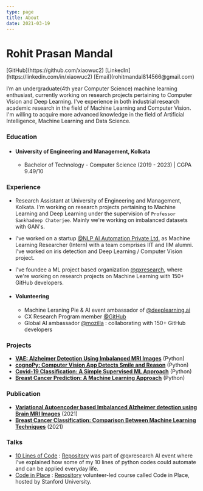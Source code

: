 ```yaml
---
type: page
title: About
date: 2021-03-19
---
```


# Rohit Prasan Mandal

<div>
  [GitHub](https://github.com/xiaowuc2)
  [LinkedIn](https://linkedin.com/in/xiaowuc2)
  [Email](rohitmandal814566@gmail.com)
</div>

I’m an undergraduate(4th year Computer Science) machine learning enthusiast, currently working on research projects pertaining to Computer Vision and Deep Learning. I've experience in both industrial research academic research in the field of Machine Learning and Computer Vision. I'm willing to acquire more advanced knowledge in the field of Artificial Intelligence, Machine Learning and Data Science.

### Education 

* #### University of Engineering and Management, Kolkata
  * Bachelor of Technology - Computer Science (2019 - 2023) | CGPA 9.49/10
  
### Experience

  * Research Assistant at University of Engineering and Management, Kolkata. I'm working on research projects pertaining to Machine Learning and Deep Learning under the supervision of `Professor Sankhadeep Chaterjee`. Mainly we're working on imbalanced datasets with GAN's.

  * I've worked on a startup [@NLP AI Automation Private Ltd.](https://www.nlpaia.com/) as Machine Learning Researcher (Intern) with a team comprises IIT and IIM alumni. I've worked on iris detection and Deep Learning / Computer Vision project.

  * I've foundee a ML project based organization [@qxresearch](https://qxresearch.github.io), where we're working on research projects on Machine Learning with 150+ GitHub developers.
 

* #### Volunteering 
    * Machine Leraning Pie & AI event ambassador of [@deeplearning.ai](https://www.deeplearning.ai/)
    * CX Research Program member [@GitHub](https://github.com)
    * Global AI ambassador [@mozilla](https://community.mozilla.org/en/groups/qx-research) : collaborating with 150+ GitHub developers


### Projects ​
   - **[VAE: Alzheimer Detection Using Imbalanced MRI Images](https://github.com/xiaowuc2/Variational-Autoencoder-Alzheimer-Detection-Using-Imbalanced-MRI-Images)** (Python)
   - **[cognoPy: Computer Vision App Detects Smile and Reason](https://github.com/cognoPy/cognoPy)** (Python)
   - **[Covid-19 Classification: A Simple Supervised ML Approach](https://github.com/xiaowuc2/COVID-Classifier-a-simpler-supervised-machine-learning-model)** (Python)
   - **[Breast Cancer Prediction: A Machine Learning Approach](https://github.com/xiaowuc2/Breast-Cancer-Prediction-A-Machine-Learning-Approach)** (Python)

### Publication ​
  
  - **[Variational Autoencoder based Imbalanced Alzheimer detection using Brain MRI Images]()** (2021)
  - **[Breast Cancer Classification: Comparison Between Machine Learning Techniques]()** (2021)
   
### Talks 

- [10 Lines of Code](https://www.youtube.com/watch?v=B0_0gK_CUpM&list=PLK_zxbpEUfmVPsXnl1wx1s6BD8eBUjuOM) : [Repository](https://github.com/qxresearch/qxresearch-event-1) was part of @qxresearch AI event where I've explained how some of my 10 lines of python codes could automate and can be applied everyday life.
- [Code in Place](https://www.youtube.com/watch?v=5JpVuQNYoho&list=PLK_zxbpEUfmWO7zL7661s8ck4Ly2m0m-m) : [Repository](https://github.com/xiaowuc2/Code-in-Place-2021-Assignment-Solution) volunteer-led course called Code in Place, hosted by Stanford University.
